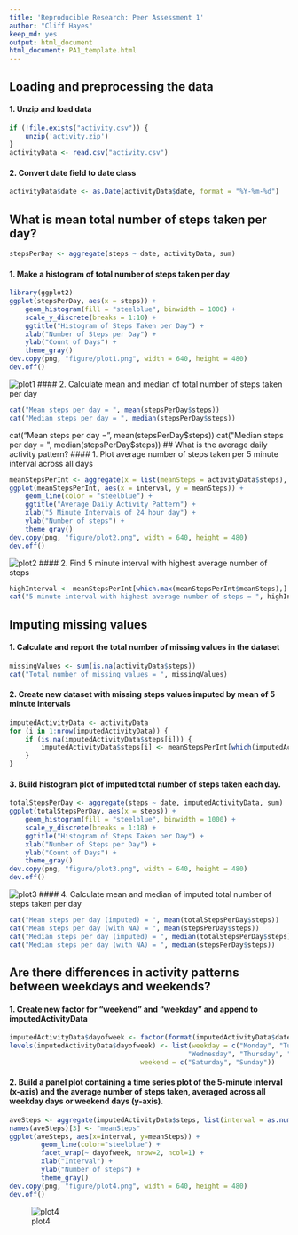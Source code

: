 ```yaml
---
title: 'Reproducible Research: Peer Assessment 1'
author: "Cliff Hayes"
keep_md: yes
output: html_document
html_document: PA1_template.html
---
```


##  Loading and preprocessing the data
#### 1. Unzip and load data
```r
if (!file.exists("activity.csv")) {
    unzip('activity.zip')
}
activityData <- read.csv("activity.csv")
```
#### 2. Convert date field to date class
```r
activityData$date <- as.Date(activityData$date, format = "%Y-%m-%d")
```


## What is mean total number of steps taken per day?
```r
stepsPerDay <- aggregate(steps ~ date, activityData, sum)
```
#### 1. Make a histogram of total number of steps taken per day
```r
library(ggplot2)
ggplot(stepsPerDay, aes(x = steps)) +
    geom_histogram(fill = "steelblue", binwidth = 1000) +
    scale_y_discrete(breaks = 1:10) +
    ggtitle("Histogram of Steps Taken per Day") +
    xlab("Number of Steps per Day") +
    ylab("Count of Days") +
    theme_gray()
dev.copy(png, "figure/plot1.png", width = 640, height = 480)
dev.off()
```
![plot1](figure/plot1.png)
#### 2. Calculate mean and median of total number of steps taken per day
```r
cat("Mean steps per day = ", mean(stepsPerDay$steps))
cat("Median steps per day = ", median(stepsPerDay$steps))
```
cat("Mean steps per day = ", mean(stepsPerDay$steps))
cat("Median steps per day = ", median(stepsPerDay$steps))
## What is the average daily activity pattern?
#### 1. Plot average number of steps taken per 5 minute interval across all days
```r
meanStepsPerInt <- aggregate(x = list(meanSteps = activityData$steps), by = list(interval = activityData$interval), FUN = mean, na.rm = TRUE)
ggplot(meanStepsPerInt, aes(x = interval, y = meanSteps)) +   
    geom_line(color = "steelblue") +  
    ggtitle("Average Daily Activity Pattern") +
    xlab("5 Minute Intervals of 24 hour day") +
    ylab("Number of steps") +  
    theme_gray()
dev.copy(png, "figure/plot2.png", width = 640, height = 480)
dev.off()
```
![plot2](figure/plot2.png)
#### 2. Find 5 minute interval with highest average number of steps
```r
highInterval <- meanStepsPerInt[which.max(meanStepsPerInt$meanSteps),]
cat("5 minute interval with highest average number of steps = ", highInterval$interval)
```


## Imputing missing values
#### 1. Calculate and report the total number of missing values in the dataset
```r
missingValues <- sum(is.na(activityData$steps))
cat("Total number of missing values = ", missingValues)
```
#### 2. Create new dataset with missing steps values imputed by mean of 5 minute intervals
```r
imputedActivityData <- activityData 
for (i in 1:nrow(imputedActivityData)) {
    if (is.na(imputedActivityData$steps[i])) {
        imputedActivityData$steps[i] <- meanStepsPerInt[which(imputedActivityData$interval[i] == meanStepsPerInt$interval), ]$meanSteps
    }
}
```
#### 3. Build histogram plot of imputed total number of steps taken each day.
```r
totalStepsPerDay <- aggregate(steps ~ date, imputedActivityData, sum)
ggplot(totalStepsPerDay, aes(x = steps)) +
    geom_histogram(fill = "steelblue", binwidth = 1000) +
    scale_y_discrete(breaks = 1:18) +
    ggtitle("Histogram of Steps Taken per Day") +
    xlab("Number of Steps per Day") +
    ylab("Count of Days") +
    theme_gray()
dev.copy(png, "figure/plot3.png", width = 640, height = 480)
dev.off()
```
![plot3](figure/plot3.png)
#### 4. Calculate mean and median of imputed total number of steps taken per day
```r
cat("Mean steps per day (imputed) = ", mean(totalStepsPerDay$steps))
cat("Mean steps per day (with NA) = ", mean(stepsPerDay$steps))
cat("Median steps per day (imputed) = ", median(totalStepsPerDay$steps))
cat("Median steps per day (with NA) = ", median(stepsPerDay$steps))
```


## Are there differences in activity patterns between weekdays and weekends?
#### 1. Create new factor for "weekend" and "weekday" and append to imputedActivityData
``` r
imputedActivityData$dayofweek <- factor(format(imputedActivityData$date, "%A"))
levels(imputedActivityData$dayofweek) <- list(weekday = c("Monday", "Tuesday",
                                             "Wednesday", "Thursday", "Friday"),
                                 weekend = c("Saturday", "Sunday"))
```
#### 2. Build a panel plot containing a time series plot of the 5-minute interval (x-axis) and the average number of steps taken, averaged across all weekday days or weekend days (y-axis).
```r
aveSteps <- aggregate(imputedActivityData$steps, list(interval = as.numeric(as.character(imputedActivityData$interval)), dayofweek = imputedActivityData$dayofweek), FUN = "mean")
names(aveSteps)[3] <- "meanSteps"
ggplot(aveSteps, aes(x=interval, y=meanSteps)) + 
        geom_line(color="steelblue") + 
        facet_wrap(~ dayofweek, nrow=2, ncol=1) +
        xlab("Interval") +
        ylab("Number of steps") +
        theme_gray()
dev.copy(png, "figure/plot4.png", width = 640, height = 480)
dev.off()
```
![plot4](figure/plot4.png)